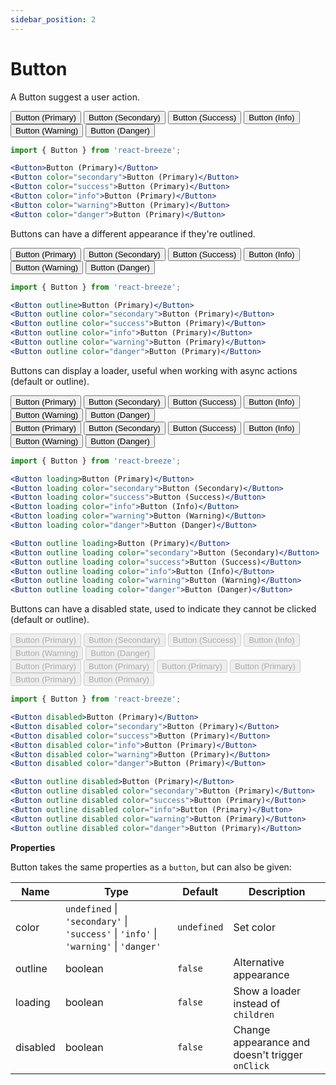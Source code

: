 ```yaml
---
sidebar_position: 2
---
```


# Button

A Button suggest a user action.


<Title as="h3">Color</Title>

<Button className="mb-2 mr-1">Button (Primary)</Button>
<Button className="mb-2 mr-1" color="secondary">
  Button (Secondary)
</Button>
<Button className="mb-2 mr-1" color="success">
  Button (Success)
</Button>
<Button className="mb-2 mr-1" color="info">
  Button (Info)
</Button>
<Button className="mb-2 mr-1" color="warning">
  Button (Warning)
</Button>
<Button className="mb-2 mr-1" color="danger">
  Button (Danger)
</Button>

```jsx
import { Button } from 'react-breeze';

<Button>Button (Primary)</Button>
<Button color="secondary">Button (Primary)</Button>
<Button color="success">Button (Primary)</Button>
<Button color="info">Button (Primary)</Button>
<Button color="warning">Button (Primary)</Button>
<Button color="danger">Button (Primary)</Button>
```

<Title as="h3">Outline</Title>

Buttons can have a different appearance if they're outlined.

<Button outline className="mb-2 mr-1">
  Button (Primary)
</Button>
<Button outline className="mb-2 mr-1" color="secondary">
  Button (Secondary)
</Button>
<Button outline className="mb-2 mr-1" color="success">
  Button (Success)
</Button>
<Button outline className="mb-2 mr-1" color="info">
  Button (Info)
</Button>
<Button outline className="mb-2 mr-1" color="warning">
  Button (Warning)
</Button>
<Button outline className="mb-2 mr-1" color="danger">
  Button (Danger)
</Button>

```jsx
import { Button } from 'react-breeze';

<Button outline>Button (Primary)</Button>
<Button outline color="secondary">Button (Primary)</Button>
<Button outline color="success">Button (Primary)</Button>
<Button outline color="info">Button (Primary)</Button>
<Button outline color="warning">Button (Primary)</Button>
<Button outline color="danger">Button (Primary)</Button>
```

<Title as="h3">Loading</Title>

Buttons can display a loader, useful when working with async actions (default or outline).

<div>
  <Button loading className="mb-2 mr-1">
    Button (Primary)
  </Button>
  <Button loading className="mb-2 mr-1" color="secondary">
    Button (Secondary)
  </Button>
  <Button loading className="mb-2 mr-1" color="success">
    Button (Success)
  </Button>
  <Button loading className="mb-2 mr-1" color="info">
    Button (Info)
  </Button>
  <Button loading className="mb-2 mr-1" color="warning">
    Button (Warning)
  </Button>
  <Button loading className="mb-2 mr-1" color="danger">
    Button (Danger)
  </Button>
</div>
<div>
  <Button outline loading className="mb-2 mr-1">
    Button (Primary)
  </Button>
  <Button outline loading className="mb-2 mr-1" color="secondary">
    Button (Secondary)
  </Button>
  <Button outline loading className="mb-2 mr-1" color="success">
    Button (Success)
  </Button>
  <Button outline loading className="mb-2 mr-1" color="info">
    Button (Info)
  </Button>
  <Button outline loading className="mb-2 mr-1" color="warning">
    Button (Warning)
  </Button>
  <Button outline loading className="mb-2 mr-1" color="danger">
    Button (Danger)
  </Button>
</div>

```jsx
import { Button } from 'react-breeze';

<Button loading>Button (Primary)</Button>
<Button loading color="secondary">Button (Secondary)</Button>
<Button loading color="success">Button (Success)</Button>
<Button loading color="info">Button (Info)</Button>
<Button loading color="warning">Button (Warning)</Button>
<Button loading color="danger">Button (Danger)</Button>

<Button outline loading>Button (Primary)</Button>
<Button outline loading color="secondary">Button (Secondary)</Button>
<Button outline loading color="success">Button (Success)</Button>
<Button outline loading color="info">Button (Info)</Button>
<Button outline loading color="warning">Button (Warning)</Button>
<Button outline loading color="danger">Button (Danger)</Button>
```

<Title as="h3">Disabled</Title>

Buttons can have a disabled state, used to indicate they cannot be clicked (default or outline).

<div>
  <Button disabled className="mb-2 mr-1">
    Button (Primary)
  </Button>
  <Button disabled className="mb-2 mr-1" color="secondary">
    Button (Secondary)
  </Button>
  <Button disabled className="mb-2 mr-1" color="success">
    Button (Success)
  </Button>
  <Button disabled className="mb-2 mr-1" color="info">
    Button (Info)
  </Button>
  <Button disabled className="mb-2 mr-1" color="warning">
    Button (Warning)
  </Button>
  <Button disabled className="mb-2 mr-1" color="danger">
    Button (Danger)
  </Button>
</div>
<div>
  <Button disabled outline className="mb-2 mr-1">
    Button (Primary)
  </Button>
  <Button disabled outline className="mb-2 mr-1" color="secondary">
    Button (Primary)
  </Button>
  <Button disabled outline className="mb-2 mr-1" color="success">
    Button (Primary)
  </Button>
  <Button disabled outline className="mb-2 mr-1" color="info">
    Button (Primary)
  </Button>
  <Button disabled outline className="mb-2 mr-1" color="warning">
    Button (Primary)
  </Button>
  <Button disabled outline className="mb-2 mr-1" color="danger">
    Button (Primary)
  </Button>
</div>

```jsx
import { Button } from 'react-breeze';

<Button disabled>Button (Primary)</Button>
<Button disabled color="secondary">Button (Primary)</Button>
<Button disabled color="success">Button (Primary)</Button>
<Button disabled color="info">Button (Primary)</Button>
<Button disabled color="warning">Button (Primary)</Button>
<Button disabled color="danger">Button (Primary)</Button>

<Button outline disabled>Button (Primary)</Button>
<Button outline disabled color="secondary">Button (Primary)</Button>
<Button outline disabled color="success">Button (Primary)</Button>
<Button outline disabled color="info">Button (Primary)</Button>
<Button outline disabled color="warning">Button (Primary)</Button>
<Button outline disabled color="danger">Button (Primary)</Button>
```

**Properties**

Button takes the same properties as a `button`, but can also be given:

| Name     | Type                                                                                 | Default     | Description                                     |
| -------- | ------------------------------------------------------------------------------------ | ----------- | ----------------------------------------------- |
| color    | `undefined` \| `'secondary'` \| `'success'` \| `'info'` \| `'warning'` \| `'danger'` | `undefined` | Set color                                       |
| outline  | boolean                                                                              | `false`     | Alternative appearance                          |
| loading  | boolean                                                                              | `false`     | Show a loader instead of `children`             |
| disabled | boolean                                                                              | `false`     | Change appearance and doesn't trigger `onClick` |
